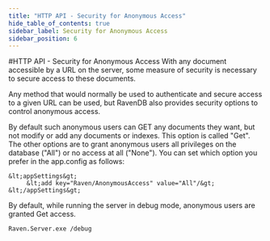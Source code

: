 ```yaml
---
title: "HTTP API - Security for Anonymous Access"
hide_table_of_contents: true
sidebar_label: Security for Anonymous Access
sidebar_position: 6
---
```



#HTTP API - Security for Anonymous Access
With any document accessible by a URL on the server, some measure of security is necessary to secure access to these documents.

Any method that would normally be used to authenticate and secure access to a given URL can be used, but RavenDB also provides security options to control anonymous access.

By default such anonymous users can GET any documents they want, but not modify or add any documents or indexes. This option is called "Get". The other options are to grant anonymous users all privileges on the database ("All") or no access at all ("None"). You can set which option you prefer in the app.config as follows: 

    &lt;appSettings&gt;  
         &lt;add key="Raven/AnonymousAccess" value="All"/&gt;  
    &lt;/appSettings&gt;

By default, while running the server in debug mode, anonymous users are granted Get access.

    Raven.Server.exe /debug
